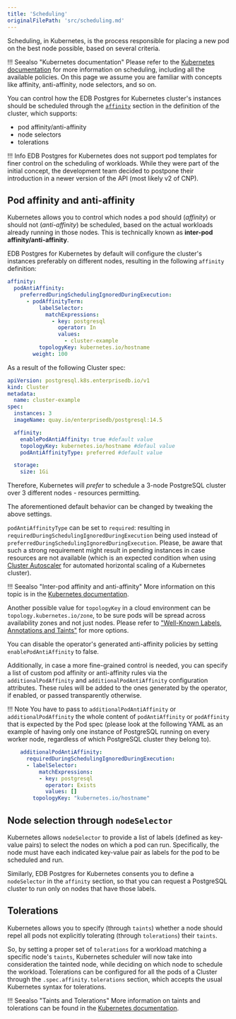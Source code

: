 ```yaml
---
title: 'Scheduling'
originalFilePath: 'src/scheduling.md'
---
```


Scheduling, in Kubernetes, is the process responsible for placing a new pod on
the best node possible, based on several criteria.

!!! Seealso "Kubernetes documentation"
    Please refer to the
    [Kubernetes documentation](https://kubernetes.io/docs/concepts/scheduling-eviction/)
    for more information on scheduling, including all the available policies. On
    this page we assume you are familiar with concepts like affinity,
    anti-affinity, node selectors, and so on.

You can control how the EDB Postgres for Kubernetes cluster's instances should be
scheduled through the [`affinity`](api_reference.md#AffinityConfiguration)
section in the definition of the cluster, which supports:

-   pod affinity/anti-affinity
-   node selectors
-   tolerations

!!! Info
    EDB Postgres for Kubernetes does not support pod templates for finer control
    on the scheduling of workloads. While they were part of the initial concept,
    the development team decided to postpone their introduction in a newer
    version of the API (most likely v2 of CNP).

## Pod affinity and anti-affinity

Kubernetes allows you to control which nodes a pod should (*affinity*) or
should not (*anti-affinity*) be scheduled, based on the actual workloads already
running in those nodes.
This is technically known as **inter-pod affinity/anti-affinity**.

EDB Postgres for Kubernetes by default will configure the cluster's instances
preferably on different nodes, resulting in the following `affinity` definition:

```yaml
affinity:
  podAntiAffinity:
    preferredDuringSchedulingIgnoredDuringExecution:
      - podAffinityTerm:
          labelSelector:
            matchExpressions:
              - key: postgresql
                operator: In
                values:
                  - cluster-example
          topologyKey: kubernetes.io/hostname
        weight: 100
```

As a result of the following Cluster spec:

```yaml
apiVersion: postgresql.k8s.enterprisedb.io/v1
kind: Cluster
metadata:
  name: cluster-example
spec:
  instances: 3
  imageName: quay.io/enterprisedb/postgresql:14.5

  affinity:
    enablePodAntiAffinity: true #default value
    topologyKey: kubernetes.io/hostname #defaul value
    podAntiAffinityType: preferred #default value

  storage:
    size: 1Gi
```

Therefore, Kubernetes will *prefer* to schedule a 3-node PostgreSQL cluster over 3
different nodes - resources permitting.

The aforementioned default behavior can be changed by tweaking the above settings.

`podAntiAffinityType` can be set to `required`: resulting in
`requiredDuringSchedulingIgnoredDuringExecution` being used instead of
`preferredDuringSchedulingIgnoredDuringExecution`. Please, be aware that such a
strong requirement might result in pending instances in case resources are not
available (which is an expected condition when using
[Cluster Autoscaler](https://github.com/kubernetes/autoscaler/tree/master/cluster-autoscaler) <!-- wokeignore:rule=master -->
for automated horizontal scaling of a Kubernetes cluster).

!!! Seealso "Inter-pod affinity and anti-affinity"
    More information on this topic is in the
    [Kubernetes documentation](https://kubernetes.io/docs/concepts/scheduling-eviction/assign-pod-node/#inter-pod-affinity-and-anti-affinity).

Another possible value for `topologyKey` in a cloud environment can be
`topology.kubernetes.io/zone`, to be sure pods will be spread across
availability zones and not just nodes.  Please refer to
["Well-Known Labels, Annotations and Taints"](https://kubernetes.io/docs/reference/labels-annotations-taints/)
for more options.

You can disable the operator's generated anti-affinity policies by setting
`enablePodAntiAffinity` to false.

Additionally, in case a more fine-grained control is needed, you can specify a
list of custom pod affinity or anti-affinity rules via the
`additionalPodAffinity` and `additionalPodAntiAffinity` configuration
attributes. These rules will be added to the ones generated by the operator,
if enabled, or passed transparently otherwise.

!!! Note
    You have to pass to `additionalPodAntiAffinity` or `additionalPodAffinity`
    the whole content of `podAntiAffinity` or `podAffinity` that is expected by the
    Pod spec (please look at the following YAML as an example of having only one
    instance of PostgreSQL running on every worker node, regardless of which
    PostgreSQL cluster they belong to).

```yaml
    additionalPodAntiAffinity:
      requiredDuringSchedulingIgnoredDuringExecution:
      - labelSelector:
          matchExpressions:
          - key: postgresql
            operator: Exists
            values: []
        topologyKey: "kubernetes.io/hostname"
```

## Node selection through `nodeSelector`

Kubernetes allows `nodeSelector` to provide a list of labels (defined as
key-value pairs) to select the nodes on which a pod can run. Specifically,
the node must have each indicated key-value pair as labels for the
pod to be scheduled and run.

Similarly, EDB Postgres for Kubernetes consents you to define a `nodeSelector` in the
`affinity` section, so that you can request a PostgreSQL cluster to run only
on nodes that have those labels.

## Tolerations

Kubernetes allows you to specify (through `taints`) whether a node should repel
all pods not explicitly tolerating (through `tolerations`) their `taints`.

So, by setting a proper set of `tolerations` for a workload matching a specific
node's `taints`, Kubernetes scheduler will now take into consideration the
tainted node, while deciding on which node to schedule the workload.
Tolerations can be configured for all the pods of a Cluster through the
`.spec.affinity.tolerations` section, which accepts the usual Kubernetes syntax
for tolerations.

!!! Seealso "Taints and Tolerations"
    More information on taints and tolerations can be found in the
    [Kubernetes documentation](https://kubernetes.io/docs/concepts/scheduling-eviction/taint-and-toleration/).